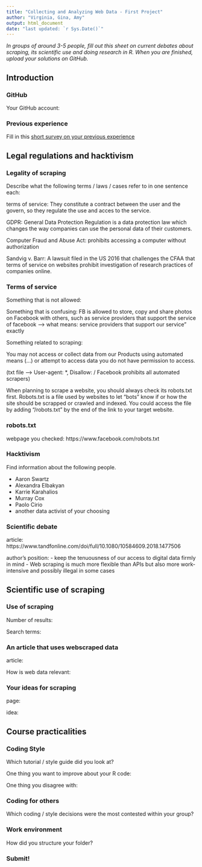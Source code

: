 ```yaml
---
title: "Collecting and Analyzing Web Data - First Project"
author: "Virginia, Gina, Amy"
output: html_document
date: "last updated: `r Sys.Date()`"
---
```



*In groups of around 3-5 people, fill out this sheet on current debates about scraping, its scientific use and doing research in R. When you are finished, upload your solutions on GitHub.*

\setcounter{tocdepth}{2}
\tableofcontents

## Introduction

### GitHub

Your GitHub account:


### Previous experience

Fill in this [short survey on your previous experience](https://forms.gle/BJtFLNVWirnDWzSZ8)


\pagebreak


## Legal regulations and hacktivism

### Legality of scraping


Describe what the following terms / laws / cases refer to in one sentence each:

terms of service: They constitute a contract between the user and the govern, so they regulate the use and acces to the service.

GDPR: General Data Protection Regulation is a data protection law which changes the way companies can use the personal data of their customers.

Computer Fraud and Abuse Act: prohibits accessing a computer without authorization

Sandvig v. Barr: A lawsuit filed in the US 2016 that challenges the CFAA that terms of service on websites prohibit investigation of research practices of companies online. 



### Terms of service

Something that is not allowed: 

Something that is confusing: FB is allowed to store, copy and share photos on Facebook with others, such as service providers that support the service of facebook --> what means: service providers that support our service" exactly

Something related to scraping: 

You may not access or collect data from our Products using automated means (...) or attempt to access data you do not have permission to access. 

(txt file --> User-agent: *, Disallow: / Facebook prohibits all automated scrapers)


When planning to scrape a website, you should always check its robots.txt first. Robots.txt is a file used by websites to let "bots" know if or how the site should be scrapped or crawled and indexed. You could access the file by adding "/robots.txt" by the end of the link to your target website. 

### robots.txt


webpage you checked: https://www.facebook.com/robots.txt


### Hacktivism

Find information about the following people.

- Aaron Swartz
- Alexandra Elbakyan
- Karrie Karahalios
- Murray Cox
- Paolo Cirio
- another data activist of your choosing


### Scientific debate

article: https://www.tandfonline.com/doi/full/10.1080/10584609.2018.1477506

author's position: 
- keep the tenuousness of our access to digital data firmly in mind
- Web scraping is much more flexible than APIs but also more work-intensive and possibly illegal in some cases

\pagebreak


## Scientific use of scraping

### Use of scraping

Number of results:

Search terms:

### An article that uses webscraped data


article:

How is web data relevant:

### Your ideas for scraping

page:

idea:


\pagebreak


## Course practicalities

### Coding Style


Which tutorial / style guide did you look at?

One thing you want to improve about your R code:

One thing you disagree with:

### Coding for others



Which coding / style decisions were the most contested within your group?



### Work environment

How did you structure your folder?



### Submit!
